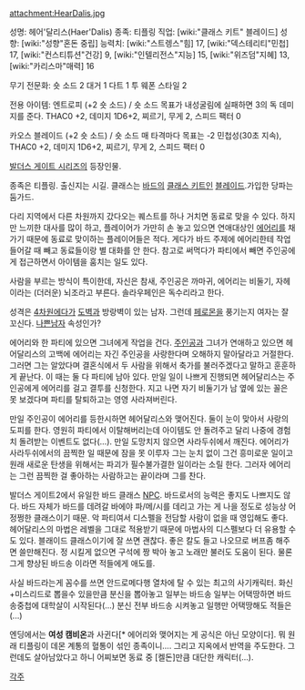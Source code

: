 attachment:HearDalis.jpg

성명: 헤어'달리스(Haer'Dalis)
종족: 티플링
직업: [wiki:"클래스 키트" 블레이드]
성향: [wiki:"성향"혼돈 중립]
능력치: [wiki:"스트렝스"힘] 17, [wiki:"덱스테리티"민첩] 17, [wiki:"컨스티튜션"건강] 9, [wiki:"인텔리전스"지능] 15, [wiki:"위즈덤"지혜] 13, [wiki:"카리스마"매력] 16 

무기 전문화:
숏 소드 2
대거 1
다트 1
투 웨폰 스타일 2

전용 아이템: 
엔트로피 (+2 숏 소드) / 숏 소드
목표가 내성굴림에 실패하면 3의 독 데미지를 준다. THAC0 +2, 데미지 1D6+2, 찌르기, 무게 2, 스피드 팩터 0

카오스 블레이드 (+2 숏 소드) / 숏 소드
매 타격마다 목표는 -2 민첩성(30초 지속), THAC0 +2, 데미지 1D6+2, 찌르기, 무게 2, 스피드 팩터 0  

[[발더스 게이트 시리즈]]의 등장인물.

종족은 티플링. 출신지는 시길. 클래스는 [[바드]]의 [[클래스 키트]]인 [[블레이드]].가입한 당파는 둠가드.

다리 지역에서 다른 차원까지 갔다오는 퀘스트를 하나 거치면 동료로 맞을 수 있다. 하지만 느끼한 대사를 많이 하고, 플레이어가 가만히 손 놓고 있으면 연애대상인 [[에어리]]를 채가기 때문에 동료로 맞이하는 플레이어들은 적다. 게다가 바드 주제에 에어리한테 작업 들어갈 때 빼고 동료들이랑 별 대화를 안 한다.
참고로 써먹다가 파티에서 빼면 주인공에게 접근하면서 아이템을 훔치는 일도 있다.

사람을 부르는 방식이 특이한데, 자신은 참새, 주인공은 까마귀, 에어리는 비둘기, 자헤이라는 (더러운) 뇌조라고 부른다. 솔라우페인은 독수리라고 한다.

성격은 [[4차원]]에다가 [[도벽]]과 방랑벽이 있는 남자. 그런데 [[페로몬]]을 풍기는지 여자는 잘 꼬신다. [[나쁜남자]] 속성인가?

에어리와 한 파티에 있으면 그녀에게 작업을 건다. [[주인공]]과 그녀가 연애하고 있으면 헤어달리스의 고백에 에어리는 자긴 주인공을 사랑한다며 오해하지 말아달라고 거절한다. 그러면 그는 알았다며 결혼식에서 두 사람을 위해서 축가를 불러주겠다고 말하고 훈훈하게 끝난다. 이 때는 둘 다 파티에 남아 있다. 만일 일이 나쁘게 진행되면 헤어달리스는 주인공에게 에어리를 걸고 결투를 신청한다. 지고 나면 자기 비둘기가 남 옆에 있는 꼴은 못 보겠다며 파티를 탈퇴하고는 영영 사라져버린다.

만일 주인공이 에어리를 등한시하면 헤어달리스와 맺어진다. 둘이 눈이 맞아서 사랑의 도피를 한다. 영원히 파티에서 이탈해버리는데 아이템도 안 돌려주고 달리 나중에 경험치 돌려받는 이벤트도 없다(…). 만일 도망치지 않으면 사라두쉬에서 깨진다. 에어리가 사라두쉬에서의 끔찍한 일 때문에 잠을 못 이루자 그는 눈치 없이 그건 흥미로운 일이고 원래 새로운 탄생을 위해서는 파괴가 필수불가결한 일이라는 소릴 한다. 그러자 에어리는 그런 끔찍한 걸 좋아하는 사람하고는 끝이라며 그를 찬다.

발더스 게이트2에서 유일한 바드 클래스 [[NPC]]. 바드로서의 능력은 좋지도 나쁘지도 않다. 바드 자체가 바드를 데려갈 바에야 파/메/시를 데리고 가는 게 나을 정도로 성능상 어정쩡한 클래스이기 때문. 악 파티여서 디스펠을 전담할 사람이 없을 때 영입해도 좋다. 헤어달리스의 마법은 레벨을 그대로 적용받기 때문에 마법사의 디스펠보다 더 유용할 수도 있다. 블래이드 클래스이기에 잘 쓰면 괜찮다. 좋은 칼도 들고 나오므로 버프좀 해주면 쓸만해진다. 정 시킬게 없으면 구석에 짱 박아 놓고 노래만 불러도 도움이 된다. 물론 그게 향상된 바드송 이라면 적들에게 애도를.

사실 바드라는게 꼼수를 쓰면 안드로메다행 열차에 탈 수 있는 최고의 사기캐릭터. 화신+미스리드로 뽑을수 있을만큼 분신을 뽑아놓고 일부는 바드송 일부는 어택땅하면 바드송중첩에 대학살이 시작된다(...) 분신 전부 바드송 시켜놓고 일행만 어택땅해도 적들은(...)

엔딩에서는 '''여성 캠비온'''과 사귄다[* 에어리와 맺어지는 게 공식은 아닌 모양이다]. 뭐 원래 티플링이 데몬 계통의 혈통이 섞인 종족이니…. 그리고 지옥에서 반역을 주도한다. 그런데도 살아남았다고 하니 어찌보면 동료 중 [켈돈]만큼 대단한 캐릭터(…).

[[각주]]

